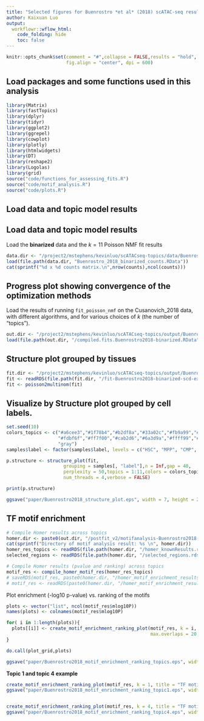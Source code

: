 ```yaml
---
title: "Selected figures for Buenrostro *et al* (2018) scATAC-seq results"
author: Kaixuan Luo
output:
  workflowr::wflow_html:
    code_folding: hide
    toc: false
---
```


```r
knitr::opts_chunk$set(comment = "#",collapse = FALSE,results = "hold",
                      fig.align = "center", dpi = 600)
```

## Load packages and some functions used in this analysis
```r
library(Matrix)
library(fastTopics)
library(dplyr)
library(tidyr)
library(ggplot2)
library(ggrepel)
library(cowplot)
library(plotly)
library(htmlwidgets)
library(DT)
library(reshape2)
library(Logolas)
library(grid)
source("code/functions_for_assessing_fits.R")
source("code/motif_analysis.R")
source("code/plots.R")
```

## Load data and topic model results
## Load data and topic model results
Load the **binarized** data and the $k = 11$ Poisson NMF fit results 
```r
data.dir <- "/project2/mstephens/kevinluo/scATACseq-topics/data/Buenrostro_2018/processed_data_Chen2019pipeline/"
load(file.path(data.dir, "Buenrostro_2018_binarized_counts.RData"))
cat(sprintf("%d x %d counts matrix.\n",nrow(counts),ncol(counts)))
```

## Progress plot showing convergence of the optimization methods

Load the results of running `fit_poisson_nmf` on the Cusanovich_2018 data,
with different algorithms, and for various choices of $k$ (the number
of "topics").

```r
out.dir <- "/project2/mstephens/kevinluo/scATACseq-topics/output/Buenrostro_2018_Chen2019pipeline/binarized/"
load(file.path(out.dir, "/compiled.fits.Buenrostro2018-binarized.RData"))
```

## Structure plot grouped by tissues

```r
fit.dir <- "/project2/mstephens/kevinluo/scATACseq-topics/output/Buenrostro_2018_Chen2019pipeline/binarized/"
fit <- readRDS(file.path(fit.dir, "/fit-Buenrostro2018-binarized-scd-ex-k=11.rds"))$fit
fit <- poisson2multinom(fit)
```

## Visualize by Structure plot grouped by cell labels.
```r
set.seed(10)
colors_topics <- c("#a6cee3","#1f78b4","#b2df8a","#33a02c","#fb9a99","#e31a1c",
                   "#fdbf6f","#ff7f00","#cab2d6","#6a3d9a","#ffff99","#b15928",
                   "gray")
samples$label <- factor(samples$label, levels = c("HSC", "MPP", "CMP", "GMP", "mono", "MEP", "LMPP", "CLP", "pDC", "UNK"))

p.structure <- structure_plot(fit,
                     grouping = samples[, "label"],n = Inf,gap = 40,
                     perplexity = 50,topics = 1:11,colors = colors_topics,
                     num_threads = 4,verbose = FALSE)

print(p.structure)

ggsave("paper/Buenrostro2018_structure_plot.eps", width = 7, height = 2.5, dpi = 600)

```

## TF motif enrichment

```r
# Compile Homer results across topics
homer.dir <- paste0(out.dir, "/postfit_v2/motifanalysis-Buenrostro2018-k=11-quantile/HOMER/")
cat(sprintf("Directory of motif analysis result: %s \n", homer.dir))
homer_res_topics <- readRDS(file.path(homer.dir, "/homer_knownResults.rds"))
selected_regions <- readRDS(file.path(homer.dir, "/selected_regions.rds"))

# Compile Homer results (pvalue and ranking) across topics
motif_res <- compile_homer_motif_res(homer_res_topics)
# saveRDS(motif_res, paste0(homer.dir, "/homer_motif_enrichment_results.rds"))
# motif_res <- readRDS(paste0(homer.dir, "/homer_motif_enrichment_results.rds"))

```


Plot enrichment (-log10 p-value) vs. ranking of the motifs

```r

plots <- vector("list", ncol(motif_res$mlog10P))
names(plots) <- colnames(motif_res$mlog10P)

for( i in 1:length(plots)){
  plots[[i]] <- create_motif_enrichment_ranking_plot(motif_res, k = i, point.size = 1,
                                                     max.overlaps = 20, subsample = FALSE)
}

do.call(plot_grid,plots)

ggsave("paper/Buenrostro2018_motif_enrichment_ranking_topics.eps", width = 10, height = 7, dpi = 600)

```

**Topic 1 and topic 4 example**
```r

create_motif_enrichment_ranking_plot(motif_res, k = 1, title = "TF motif enrichment in topic 1", point.size = 1, max.overlaps = 20, subsample = FALSE)
ggsave("paper/Buenrostro2018_motif_enrichment_ranking_topic1.eps", width = 5, height = 4, dpi = 600)


create_motif_enrichment_ranking_plot(motif_res, k = 4, title = "TF motif enrichment in topic 4", point.size = 1, max.overlaps = 20, subsample = FALSE)
ggsave("paper/Buenrostro2018_motif_enrichment_ranking_topic4.eps", width = 5, height = 4, dpi = 600)

```
